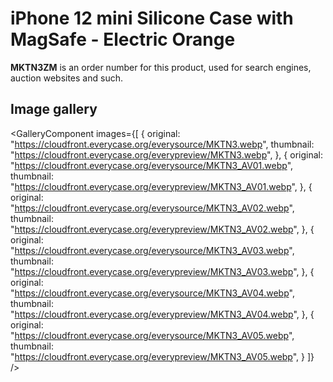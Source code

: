 
# iPhone 12 mini Silicone Case with MagSafe - Electric Orange

<Callout type='info' emoji='👉🏻'>**MKTN3ZM** is an order number for this product, used for search engines, auction websites and such.</Callout>

## Image gallery

<GalleryComponent
    images={[
      {
        original: "https://cloudfront.everycase.org/everysource/MKTN3.webp",
        thumbnail: "https://cloudfront.everycase.org/everypreview/MKTN3.webp",
      },
      {
        original: "https://cloudfront.everycase.org/everysource/MKTN3_AV01.webp",
        thumbnail: "https://cloudfront.everycase.org/everypreview/MKTN3_AV01.webp",
      },
      {
        original: "https://cloudfront.everycase.org/everysource/MKTN3_AV02.webp",
        thumbnail: "https://cloudfront.everycase.org/everypreview/MKTN3_AV02.webp",
      },
      {
        original: "https://cloudfront.everycase.org/everysource/MKTN3_AV03.webp",
        thumbnail: "https://cloudfront.everycase.org/everypreview/MKTN3_AV03.webp",
      },
      {
        original: "https://cloudfront.everycase.org/everysource/MKTN3_AV04.webp",
        thumbnail: "https://cloudfront.everycase.org/everypreview/MKTN3_AV04.webp",
      },
      {
        original: "https://cloudfront.everycase.org/everysource/MKTN3_AV05.webp",
        thumbnail: "https://cloudfront.everycase.org/everypreview/MKTN3_AV05.webp",
      }
    ]}
  />
